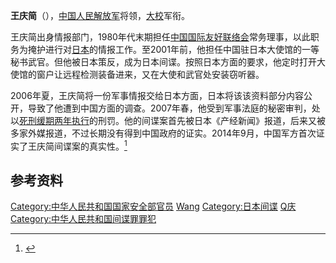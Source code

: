 {{refimprove|time=2015-08-06T11:18:00+00:00}}
'''王庆简'''（{{bd|1956年||||catIdx=W}}），[[中国人民解放军|中国人民解放军]]将领，[[大校|大校]]军衔。

王庆简出身情报部门，1980年代末期担任[[中国国际友好联络会|中国国际友好联络会]]常务理事，以此职务为掩护进行对[[日本|日本]]的情报工作。至2001年前，他担任中国驻日本大使馆的一等秘书武官。但他被日本策反，成为日本间谍。按照日本方面的要求，他定时打开大使馆的窗户让远程检测装备进来，又在大使和武官处安装窃听器。

2006年夏，王庆简将一份军事情报交给日本方面，日本将该该资料部分内容公开，导致了他遭到中国方面的调查。2007年春，他受到军事法庭的秘密审判，处以[[死刑缓期两年执行|死刑缓期两年执行]]的刑罚。他的间谍案首先被日本《产经新闻》报道，后来又被多家外媒报道，不过长期没有得到中国政府的证实。2014年9月，中国军方首次证实了王庆简间谍案的真实性。<ref>{{Cite web |url=http://news.163.com/14/0917/14/A6BO150A0001124J.html |title=资料：中国军方首次证实多名官员涉间谍案落马 |access-date=2015-08-06 |archive-url=https://web.archive.org/web/20190611160343/http://news.163.com/14/0917/14/A6BO150A0001124J.html |archive-date=2019-06-11 |dead-url=yes }}</ref>
==参考资料==
{{reflist}}

[[Category:中华人民共和国国家安全部官员|Category:中华人民共和国国家安全部官员]]
[[Category:中国人民解放军大校|Wang]]
[[Category:日本间谍|Category:日本间谍]]
[[Category:王姓|Q庆]]
[[Category:中华人民共和国间谍罪罪犯|Category:中华人民共和国间谍罪罪犯]]